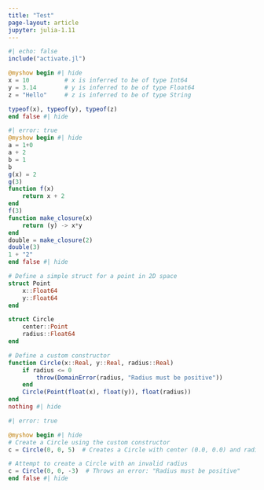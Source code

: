 ```yaml
---
title: "Test"
page-layout: article
jupyter: julia-1.11
---
```


```julia
#| echo: false
include("activate.jl")
```

```julia
@myshow begin #| hide
x = 10          # x is inferred to be of type Int64
y = 3.14        # y is inferred to be of type Float64
z = "Hello"     # z is inferred to be of type String

typeof(x), typeof(y), typeof(z)
end false #| hide
```


```julia
#| error: true
@myshow begin #| hide
a = 1+0
a + 2
b = 1
b
g(x) = 2
g(3)
function f(x)
    return x + 2
end
f(3)
function make_closure(x)
    return (y) -> x*y
end
double = make_closure(2)
double(3)
1 + "2"
end false #| hide
```


```julia
# Define a simple struct for a point in 2D space
struct Point
    x::Float64
    y::Float64
end
```

```julia
struct Circle
    center::Point
    radius::Float64
end

# Define a custom constructor
function Circle(x::Real, y::Real, radius::Real)
    if radius <= 0
        throw(DomainError(radius, "Radius must be positive"))
    end
    Circle(Point(float(x), float(y)), float(radius))
end
nothing #| hide
```

```julia
#| error: true

@myshow begin #| hide
# Create a Circle using the custom constructor
c = Circle(0, 0, 5)  # Creates a Circle with center (0.0, 0.0) and radius 5.0

# Attempt to create a Circle with an invalid radius
c = Circle(0, 0, -3)  # Throws an error: "Radius must be positive"
end false #| hide
```